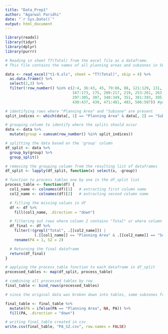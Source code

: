 ```yaml
---
title: "Data_Prep1"
author: "Agarwal Paridhi"
date: "`r Sys.Date()`"
output: html_document
---
```


```r
library(readxl)
library(tidyr)
library(dplyr)
library(purrr)
```

```r
# Reading in sheet T7(Total) from the excel file as a dataframe. 
# This file contains the names of all planning areas and subzones in SG that we plan to work with.

data <- read_excel("t1-9.xls", sheet = "T7(Total)", skip = 4) %>%
  as.data.frame() %>%
  select(2,3) %>%
  filter(!row_number() %in% c(2:4, 36:43, 45, 79:86, 88, 121:129, 131, 
                              167:173, 175, 209:217, 219, 253:261, 263, 
                              297:305, 307, 340:349, 351, 381:393, 395, 
                              430:437, 439, 471:481, 483, 506:507)) #getting rid of rows 2-4, 36-43, 45, 79-86, 88,     121-129, 131, 167-173, 175, 209-217, 219, 253-261, 263, 297-305, 307, 340-349, 351, 381-393, 395, 430-437, 439, 471-481, 483,    506-507
```

```r
# identifying rows where "Planning Area" and "Subzone" are present
split_indices <- which(data[, 1] == "Planning Area" & data[, 2] == "Subzone")

# grouping column to identify where the splits should occur
data <- data %>%
  mutate(group = cumsum(row_number() %in% split_indices))

# splitting the data based on the 'group' column
df_split <- data %>%
  group_by(group) %>%
  group_split()

# removing the grouping column from the resulting list of dataframes
df_split <- lapply(df_split, function(x) select(x, -group))
```

```r
# function to process tables one by one in the df_split list
process_table <- function(df) {
  col1_name <- colnames(df)[1]   # extracting first column name
  col2_name <- colnames(df)[2]   # extracting second column name

  # filling the missing values in df
  df <- df %>%
    fill(col1_name, .direction = "down")

  # filtering out rows where column 2 contains "Total" or where column 1 is "Planning Area" and column 2 is "Subzone"
  df_final <- df %>%
    filter(!(grepl("Total", .[[col2_name]]) | 
             (.[[col1_name]] == "Planning Area" & .[[col2_name]] == "Subzone"))) %>%
    rename(PA = 1, SZ = 2) 

  # Returning the final dataframe
  return(df_final)
}
```

```r
# applying the process_table function to each dataframe in df_split
processed_tables <- map(df_split, process_table)
```
```r
# combining all processed tables by row
final_table <- bind_rows(processed_tables)

# since the original data was broken down into tables, some subzones from prev tables happened to fall in the following table, therefore, making edits for the same.

final_table <- final_table %>%
  mutate(PA = ifelse(PA == "Planning Area", NA, PA)) %>%
  fill(PA, .direction = "down")
```

```r
# writing final_table created in csv
write.csv(final_table, "PA_SZ.csv", row.names = FALSE)

```

